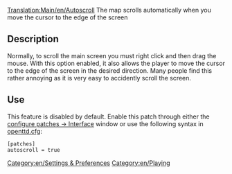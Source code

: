 [[Translation:Main/en/Autoscroll]]
The map scrolls automatically when you move the cursor to the edge of the screen

== Description ==
Normally, to scroll the main screen you must right click and then drag the mouse.  With this option enabled, it also allows the player to move the cursor to the edge of the screen in the desired direction.  Many people find this rather annoying as it is very easy to accidently scroll the screen.

== Use ==
This feature is disabled by default. Enable this patch through either the [[Main/en/Advanced Settings/Interface#Pan window when mouse is at the edge|configure patches -> Interface]] window or use the following syntax in [[Main/en/Openttd.cfg|openttd.cfg]]:
<pre>[patches]
autoscroll = true</pre>

[[Category:en/Settings & Preferences]][[Category:en/Playing]]